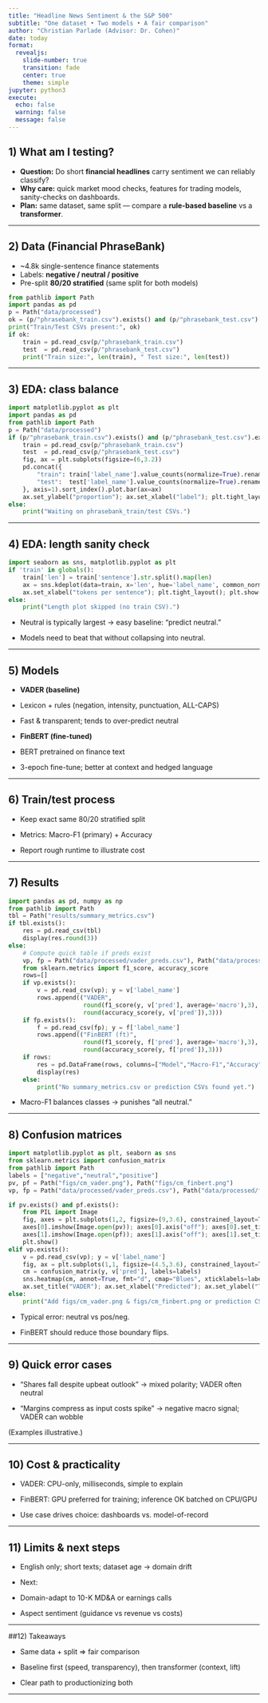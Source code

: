 ```yaml
---
title: "Headline News Sentiment & the S&P 500"
subtitle: "One dataset • Two models • A fair comparison"
author: "Christian Parlade (Advisor: Dr. Cohen)"
date: today
format:
  revealjs:
    slide-number: true
    transition: fade
    center: true
    theme: simple
jupyter: python3
execute:
  echo: false
  warning: false
  message: false
---
```


## 1) What am I testing?

- **Question:** Do short **financial headlines** carry sentiment we can reliably classify?
- **Why care:** quick market mood checks, features for trading models, sanity-checks on dashboards.
- **Plan:** same dataset, same split — compare a **rule-based baseline** vs a **transformer**.

---

## 2) Data (Financial PhraseBank)

- ~4.8k single-sentence finance statements  
- Labels: **negative / neutral / positive**
- Pre-split **80/20 stratified** (same split for both models)

```python
from pathlib import Path
import pandas as pd
p = Path("data/processed")
ok = (p/"phrasebank_train.csv").exists() and (p/"phrasebank_test.csv").exists()
print("Train/Test CSVs present:", ok)
if ok:
    train = pd.read_csv(p/"phrasebank_train.csv")
    test  = pd.read_csv(p/"phrasebank_test.csv")
    print("Train size:", len(train), " Test size:", len(test))
```

---

## 3) EDA: class balance

```python
import matplotlib.pyplot as plt
import pandas as pd
from pathlib import Path
p = Path("data/processed")
if (p/"phrasebank_train.csv").exists() and (p/"phrasebank_test.csv").exists():
    train = pd.read_csv(p/"phrasebank_train.csv")
    test  = pd.read_csv(p/"phrasebank_test.csv")
    fig, ax = plt.subplots(figsize=(6,3.2))
    pd.concat({
        "train": train['label_name'].value_counts(normalize=True).rename("share"),
        "test":  test['label_name'].value_counts(normalize=True).rename("share")
    }, axis=1).sort_index().plot.bar(ax=ax)
    ax.set_ylabel("proportion"); ax.set_xlabel("label"); plt.tight_layout(); plt.show()
else:
    print("Waiting on phrasebank_train/test CSVs.")
```

---

## 4) EDA: length sanity check

```python
import seaborn as sns, matplotlib.pyplot as plt
if 'train' in globals():
    train['len'] = train['sentence'].str.split().map(len)
    ax = sns.kdeplot(data=train, x='len', hue='label_name', common_norm=False, fill=True)
    ax.set_xlabel("tokens per sentence"); plt.tight_layout(); plt.show()
else:
    print("Length plot skipped (no train CSV).")
```

- Neutral is typically largest -> easy baseline: “predict neutral.”

- Models need to beat that without collapsing into neutral.

---

## 5) Models 

- **VADER (baseline)**

- Lexicon + rules (negation, intensity, punctuation, ALL-CAPS)

- Fast & transparent; tends to over-predict neutral

- **FinBERT (fine-tuned)**

- BERT pretrained on finance text

- 3-epoch fine-tune; better at context and hedged language

--- 

## 6) Train/test process 

- Keep exact same 80/20 stratified split

- Metrics: Macro-F1 (primary) + Accuracy

- Report rough runtime to illustrate cost

---

## 7) Results

```python
import pandas as pd, numpy as np
from pathlib import Path
tbl = Path("results/summary_metrics.csv")
if tbl.exists():
    res = pd.read_csv(tbl)
    display(res.round(3))
else:
    # Compute quick table if preds exist
    vp, fp = Path("data/processed/vader_preds.csv"), Path("data/processed/finbert_preds.csv")
    from sklearn.metrics import f1_score, accuracy_score
    rows=[]
    if vp.exists():
        v = pd.read_csv(vp); y = v['label_name']
        rows.append(("VADER",
                     round(f1_score(y, v['pred'], average='macro'),3),
                     round(accuracy_score(y, v['pred']),3)))
    if fp.exists():
        f = pd.read_csv(fp); y = f['label_name']
        rows.append(("FinBERT (ft)",
                     round(f1_score(y, f['pred'], average='macro'),3),
                     round(accuracy_score(y, f['pred']),3)))
    if rows:
        res = pd.DataFrame(rows, columns=["Model","Macro-F1","Accuracy"])
        display(res)
    else:
        print("No summary_metrics.csv or prediction CSVs found yet.")
```

- Macro-F1 balances classes → punishes “all neutral.”

---

## 8) Confusion matrices

```python
import matplotlib.pyplot as plt, seaborn as sns
from sklearn.metrics import confusion_matrix
from pathlib import Path
labels = ["negative","neutral","positive"]
pv, pf = Path("figs/cm_vader.png"), Path("figs/cm_finbert.png")
vp, fp = Path("data/processed/vader_preds.csv"), Path("data/processed/finbert_preds.csv")

if pv.exists() and pf.exists():
    from PIL import Image
    fig, axes = plt.subplots(1,2, figsize=(9,3.6), constrained_layout=True)
    axes[0].imshow(Image.open(pv)); axes[0].axis("off"); axes[0].set_title("VADER")
    axes[1].imshow(Image.open(pf)); axes[1].axis("off"); axes[1].set_title("FinBERT")
    plt.show()
elif vp.exists():
    v = pd.read_csv(vp); y = v['label_name']
    fig, ax = plt.subplots(1,1, figsize=(4.5,3.6), constrained_layout=True)
    cm = confusion_matrix(y, v['pred'], labels=labels)
    sns.heatmap(cm, annot=True, fmt="d", cmap="Blues", xticklabels=labels, yticklabels=labels, ax=ax)
    ax.set_title("VADER"); ax.set_xlabel("Predicted"); ax.set_ylabel("True"); plt.show()
else:
    print("Add figs/cm_vader.png & figs/cm_finbert.png or prediction CSVs.")
```

- Typical error: neutral vs pos/neg.

- FinBERT should reduce those boundary flips.


---

## 9) Quick error cases

- “Shares fall despite upbeat outlook” → mixed polarity; VADER often neutral

- “Margins compress as input costs spike” → negative macro signal; VADER can wobble

(Examples illustrative.)

--- 

## 10) Cost & practicality

- VADER: CPU-only, milliseconds, simple to explain

- FinBERT: GPU preferred for training; inference OK batched on CPU/GPU

- Use case drives choice: dashboards vs. model-of-record

---

## 11) Limits & next steps

- English only; short texts; dataset age → domain drift

- Next:

- Domain-adapt to 10-K MD&A or earnings calls

- Aspect sentiment (guidance vs revenue vs costs)

---

##12) Takeaways

- Same data + split ⇒ fair comparison

- Baseline first (speed, transparency), then transformer (context, lift)

- Clear path to productionizing both

---